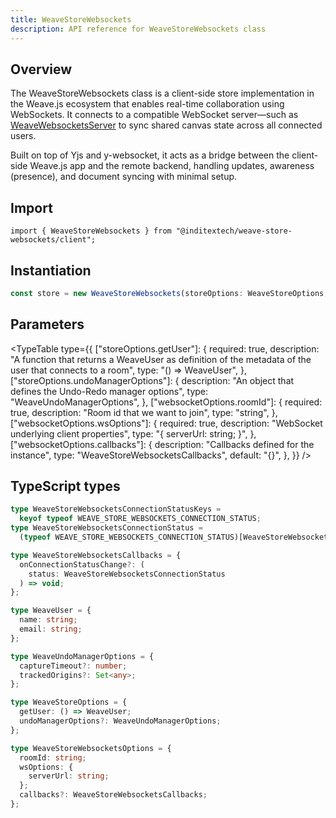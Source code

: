 ```yaml
---
title: WeaveStoreWebsockets
description: API reference for WeaveStoreWebsockets class
---
```



## Overview

The WeaveStoreWebsockets class is a client-side store implementation in the Weave.js ecosystem
that enables real-time collaboration using WebSockets. It connects to a compatible WebSocket
server—such as [WeaveWebsocketsServer](/docs/store-websockets/api-reference/server/weave-websockets-server)
to sync shared canvas state across all connected users.

Built on top of Yjs and y-websocket, it acts as a bridge between the client-side Weave.js app and the
remote backend, handling updates, awareness (presence), and document syncing with minimal setup.

## Import

```shell
import { WeaveStoreWebsockets } from "@inditextech/weave-store-websockets/client";
```

## Instantiation

```ts
const store = new WeaveStoreWebsockets(storeOptions: WeaveStoreOptions, websocketOptions: WeaveStoreWebsocketsOptions);
```

## Parameters

<TypeTable
  type={{
    ["storeOptions.getUser"]: {
      required: true,
      description:
        "A function that returns a WeaveUser as definition of the metadata of the user that connects to a room",
      type: "() => WeaveUser",
    },
    ["storeOptions.undoManagerOptions"]: {
      description: "An object that defines the Undo-Redo manager options",
      type: "WeaveUndoManagerOptions",
    },
    ["websocketOptions.roomId"]: {
      required: true,
      description: "Room id that we want to join",
      type: "string",
    },
    ["websocketOptions.wsOptions"]: {
      required: true,
      description: "WebSocket underlying client properties",
      type: "{ serverUrl: string; }",
    },
    ["websocketOptions.callbacks"]: {
      description: "Callbacks defined for the instance",
      type: "WeaveStoreWebsocketsCallbacks",
      default: "{}",
    },
  }}
/>

## TypeScript types

```ts
type WeaveStoreWebsocketsConnectionStatusKeys =
  keyof typeof WEAVE_STORE_WEBSOCKETS_CONNECTION_STATUS;
type WeaveStoreWebsocketsConnectionStatus =
  (typeof WEAVE_STORE_WEBSOCKETS_CONNECTION_STATUS)[WeaveStoreWebsocketsConnectionStatusKeys];

type WeaveStoreWebsocketsCallbacks = {
  onConnectionStatusChange?: (
    status: WeaveStoreWebsocketsConnectionStatus
  ) => void;
};

type WeaveUser = {
  name: string;
  email: string;
};

type WeaveUndoManagerOptions = {
  captureTimeout?: number;
  trackedOrigins?: Set<any>;
};

type WeaveStoreOptions = {
  getUser: () => WeaveUser;
  undoManagerOptions?: WeaveUndoManagerOptions;
};

type WeaveStoreWebsocketsOptions = {
  roomId: string;
  wsOptions: {
    serverUrl: string;
  };
  callbacks?: WeaveStoreWebsocketsCallbacks;
};
```
